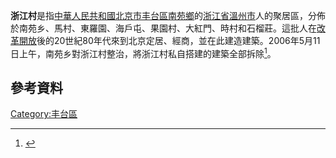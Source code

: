 '''浙江村'''是指[[中華人民共和國|中華人民共和國]][[北京市|北京市]][[丰台區|丰台區]][[南苑鄉|南苑鄉]]的[[浙江省|浙江省]][[溫州市|溫州市]]人的聚居區，分佈於南苑乡、馬村、東羅園、海戶屯、果園村、大紅門、時村和石榴莊。這批人在[[改革開放|改革開放]]後的20世紀80年代來到北京定居、經商，並在此建造建築。2006年5月11日上午，南苑乡對浙江村整治，將浙江村私自搭建的建築全部拆除<ref>{{cite news |title=谢良兵：人口迁徙镜像中的“浙江村” |url=http://www.snzg.cn/article/2008/0217/article_9138.html |publisher=中国新闻周刊 |accessdate=2021-04-12 |archive-date=2021-04-12 |archive-url=https://web.archive.org/web/20210412010853/http://www.snzg.cn/article/2008/0217/article_9138.html |dead-url=no }}</ref>。

== 參考資料 ==
{{Reflist|2}}

[[Category:丰台區|Category:丰台區]]